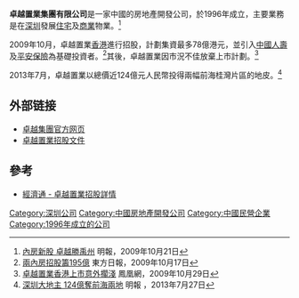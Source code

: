 '''卓越置業集團有限公司'''是一家中國的房地產開發公司，於1996年成立，主要業務是在[[深圳|深圳]]發展[[住宅|住宅]]及[[商業|商業]]物業。<ref>[http://specials.mingpao.com/cfm/News.cfm?SpecialsID=124&Page=4&News=8a2d45d620bc439b9ab554c5a6bb1081899f4554a2bf11802997c9ccee37 內房新股 卓越勝禹州]{{dead link|date=2017年11月 |bot=InternetArchiveBot |fix-attempted=yes }} 明報，2009年10月21日</ref>

2009年10月，卓越置業[[香港|香港]]進行招股，計劃集資最多78億港元，並引入[[中國人壽|中國人壽]]及[[平安保險|平安保險]]為基礎投資者。<ref>[http://orientaldaily.on.cc/cnt/finance/20091017/00202_006.html 兩內房招股籌195億] {{Wayback|url=http://orientaldaily.on.cc/cnt/finance/20091017/00202_006.html |date=20160304220915 }} 東方日報，2009年10月17日</ref>其後，卓越置業因市況不佳放棄上市計劃。<ref>[http://finance.ifeng.com/hk/xg/20091029/1403509.shtml 卓越置業香港上市意外擱淺] 鳳凰網，2009年10月29日</ref>

2013年7月，卓越置業以總價近124億元人民幣投得兩幅前海桂灣片區的地皮。<ref>[http://finance.sina.com.hk/news/40/1/1/6045065/1.html 深圳大地主 124億奪前海兩地]{{Dead link|date=2019年10月 |bot=InternetArchiveBot |fix-attempted=yes }} 明報 ，2013年7月27日</ref>

==外部链接==
*[http://www.excegroup.com 卓越集團官方网页] {{Wayback|url=http://www.excegroup.com/ |date=20211231011405 }}
*[http://www.hkexnews.hk/listedco/listconews/sehk/20091021/LTN20091021027_C.pdf 卓越置業招股文件] {{Wayback|url=http://www.hkexnews.hk/listedco/listconews/sehk/20091021/LTN20091021027_C.pdf |date=20091122095928 }}

==參考==
{{reflist}}
*[http://www.etnet.com.hk/www/tc/stocks/ci_ipo_detail.php?code=01028 經濟通 - 卓越置業招股詳情] {{Wayback|url=http://www.etnet.com.hk/www/tc/stocks/ci_ipo_detail.php?code=01028 |date=20160305061948 }}

[[Category:深圳公司|Category:深圳公司]]
[[Category:中國房地產開發公司|Category:中國房地產開發公司]]
[[Category:中國民營企業|Category:中國民營企業]]
[[Category:1996年成立的公司|Category:1996年成立的公司]]